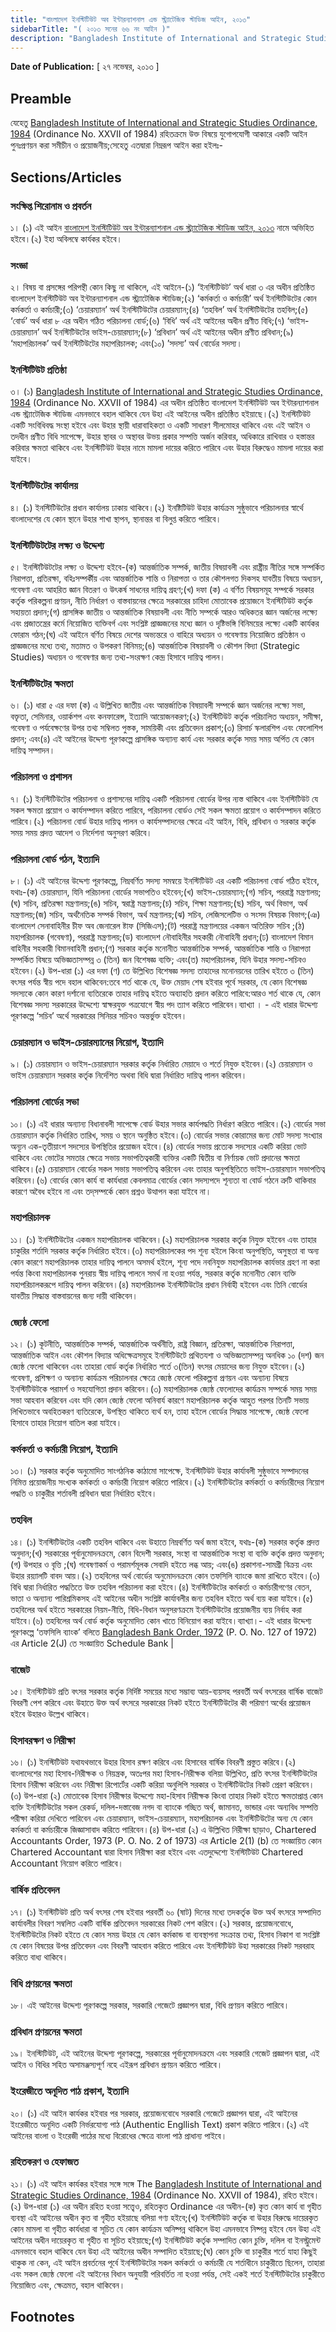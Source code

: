 ```yaml
---
title: "বাংলাদেশ ইনস্টিটিউট অব ইন্টারন্যাশনাল এন্ড স্ট্র্যাটেজিক স্টাডিজ আইন, ২০১৩"
sidebarTitle: "( ২০১৩ সনের ৬৬ নং আইন )"
description: "Bangladesh Institute of International and Strategic Studies Ordinance, 1984(Ordinance No. XXVII of 1984) রহিতক্রমে উহা পুনঃপ্রণয়নের উদ্দেশ্যে প্রণীত আইন"
---
```


**Date of Publication:** [ ২৭ নভেম্বর, ২০১৩ ]

## Preamble

যেহেতু [Bangladesh Institute of International and Strategic Studies Ordinance, 1984](/act-668.html "Bangladesh Institute of International and Strategic Studies Ordinance, 1984") (Ordinance No. XXVII of 1984) রহিতক্রমে উক্ত বিষয়ে যুগোপযোগী আকারে একটি আইন পুনঃপ্রণয়ন করা সমীচীন ও প্রয়োজনীয়;সেহেতু এতদ্বারা নিম্নরূপ আইন করা হইলঃ-

## Sections/Articles

### সংক্ষিপ্ত শিরোনাম ও প্রবর্তন

১। (১) এই আইন [বাংলাদেশ ইনস্টিটিউট অব ইন্টারন্যাশনাল এন্ড স্ট্র্যাটেজিক স্টাডিজ আইন, ২০১৩](/act-1144.html "বাংলাদেশ ইনস্টিটিউট অব ইন্টারন্যাশনাল এন্ড স্ট্র্যাটেজিক স্টাডিজ আইন, ২০১৩") নামে অভিহিত হইবে।(২) ইহা অবিলম্বে কার্যকর হইবে।

### সংজ্ঞা

২। বিষয় বা প্রসঙ্গের পরিপন্থী কোন কিছু না থাকিলে, এই আইনে-(১) ‘ইনস্টিটিউট’ অর্থ ধারা ৩ এর অধীন প্রতিষ্ঠিত বাংলাদেশ ইনস্টিটিউট অব ইন্টারন্যাশনাল এন্ড স্ট্র্যাটেজিক স্টাডিজ;(২) ‘কর্মকর্তা ও কর্মচারী’ অর্থ ইনস্টিটিউটের কোন কর্মকর্তা ও কর্মচারী;(৩) ‘চেয়ারম্যান’ অর্থ ইনস্টিটিউটের চেয়ারম্যান;(৪) ‘তহবিল’ অর্থ ইনস্টিটিউটের তহবিল;(৫) ‘বোর্ড’ অর্থ ধারা ৮ এর অধীন গঠিত পরিচালনা বোর্ড;(৬) ‘বিধি’ অর্থ এই আইনের অধীন প্রণীত বিধি;(৭) ‘ভাইস-চেয়ারম্যান’ অর্থ ইনস্টিটিউটের ভাইস-চেয়ারম্যান;(৮) ‘প্রবিধান’ অর্থ এই আইনের অধীন প্রণীত প্রবিধান;(৯) ‘মহাপরিচালক’ অর্থ ইনস্টিটিউটের মহাপরিচালক; এবং(১০) ’সদস্য’ অর্থ বোর্ডের সদস্য।

### ইনস্টিটিউট প্রতিষ্ঠা

৩। (১) [Bangladesh Institute of International and Strategic Studies Ordinance, 1984](/act-668.html "Bangladesh Institute of International and Strategic Studies Ordinance, 1984") (Ordinance No. XXVII of 1984) এর অধীন প্রতিষ্ঠিত বাংলাদেশ ইনস্টিটিউট অব ইন্টারন্যাশনাল এন্ড স্ট্র্যাটেজিক স্টাডিজ এমনভাবে বহাল থাকিবে যেন উহা এই আইনের অধীন প্রতিষ্ঠিত হইয়াছে।(২) ইনস্টিটিউট একটি সংবিধিবদ্ধ সংস্থা হইবে এবং উহার স্থায়ী ধারাবাহিকতা ও একটি সাধারণ সীলমোহর থাকিবে এবং এই আইন ও তদধীন প্রণীত বিধি সাপেক্ষে, উহার স্থাবর ও অস্থাবর উভয় প্রকার সম্পত্তি অর্জন করিবার, অধিকারে রাখিবার ও হস্তান্তর করিবার ক্ষমতা থাকিবে এবং ইনস্টিটিউট উহার নামে মামলা দায়ের করিতে পারিবে এবং উহার বিরুদ্ধেও মামলা দায়ের করা যাইবে।

### ইনস্টিটিউটের কার্যালয়

৪। (১) ইনস্টিটিউটের প্রধান কার্যালয় ঢাকায় থাকিবে।(২) ইনষ্টিটিউট উহার কার্যক্রম সুষ্ঠুভাবে পরিচালনার স্বার্থে বাংলাদেশের যে কোন স্থানে উহার শাখা স্থাপন, স্থানান্তর বা বিলুপ্ত করিতে পারিবে।

### ইনস্টিটিউটটের লক্ষ্য ও উদ্দেশ্য

৫। ইনস্টিটিউটটের লক্ষ্য ও উদ্দেশ্য হইবে-(ক) আন্তর্জাতিক সম্পর্ক, জাতীয় বিষয়াবলী এবং রাষ্ট্রীয় নীতির সঙ্গে সম্পর্কিত নিরাপত্তা, প্রতিরক্ষা, বহিঃসম্পর্কীয় এবং আন্তর্জাতিক শান্তি ও নিরাপত্তা ও তার কৌশলগত দিকসহ যাবতীয় বিষয়ে অধ্যয়ন, গবেষণা এবং আহরিত জ্ঞান বিতরণ ও উৎকর্ষ সাধনের দায়িত্ব গ্রহণ;(খ) দফা (ক) এ বর্ণিত বিষয়সমূহ সম্পর্কে সরকার কর্তৃক পরিকল্পনা প্রণয়ন, নীতি নির্ধারণ ও বাস্তবায়নের ক্ষেত্রে সরকারের চাহিদা মোতাবেক প্রয়োজনে ইনস্টিটিউট কর্তৃক সহায়তা প্রদান;(গ) প্রাসঙ্গিক জাতীয় ও আন্তর্জাতিক বিষয়াবলী এবং নীতি সম্পর্কে আরও অধিকতর জ্ঞান অর্জনের লক্ষ্যে এবং প্রজাতন্ত্রের কর্মে নিয়োজিত ব্যক্তিবর্গ এবং সংশ্লিষ্ট প্রাজ্ঞজনের মধ্যে জ্ঞান ও দৃষ্টিভঙ্গি বিনিময়ের লক্ষ্যে একটি কার্যকর ফোরাম গঠন;(ঘ) এই আইনে বর্ণিত বিষয়ে দেশের অভ্যন্তরে ও বাহিরে অধ্যয়ন ও গবেষণায় নিয়োজিত প্রতিষ্ঠান ও প্রাজ্ঞজনের মধ্যে তথ্য, মতামত ও উপকরণ বিনিময়;(ঙ) আন্তর্জাতিক বিষয়াবলী ও কৌশল বিদ্যা (Strategic Studies) অধ্যয়ন ও গবেষণার জন্য তথ্য-সংরক্ষণ কেন্দ্র হিসাবে দায়িত্ব পালন।

### ইনস্টিটিউটের ক্ষমতা

৬। (১) ধারা ৫ এর দফা (ক) এ উল্লিখিত জাতীয় এবং আন্তর্জাতিক বিষয়াবলী সম্পর্কে জ্ঞান অর্জনের লক্ষ্যে সভা, বক্তৃতা, সেমিনার, ওয়ার্কশপ এবং কনফারেন্স, ইত্যাদি আয়োজনকরণ;(২) ইনস্টিটিউট কর্তৃক পরিচালিত অধ্যয়ন, সমীক্ষা, গবেষণা ও পর্যবেক্ষণের উপর তথ্য সম্বিলত পুস্তক, সাময়িকী এবং প্রতিবেদন প্রকাশ;(৩) রিসার্চ স্কলারশিপ এবং ফেলোশিপ প্রদান; এবং(৪) এই আইনের উদ্দেশ্য পূরণকল্পে প্রাসঙ্গিক অন্যান্য কার্য এবং সরকার কর্তৃক সময় সময় অর্পিত যে কোন দায়িত্ব সম্পাদন।

### পরিচালনা ও প্রশাসন

৭। (১) ইনস্টিটিউটের পরিচালনা ও প্রশাসনের দায়িত্ব একটি পরিচালনা বোর্ডের উপর ন্যস্ত থাকিবে এবং ইনস্টিটিউট যে সকল ক্ষমতা প্রয়োগ ও কার্যসম্পাদন করিতে পারিবে, পরিচালনা বোর্ডও সেই সকল ক্ষমতা প্রয়োগ ও কার্যসম্পাদন করিতে পারিবে।(২) পরিচালনা বোর্ড উহার দায়িত্ব পালন ও কার্যসম্পাদনের ক্ষেত্রে এই আইন, বিধি, প্রবিধান ও সরকার কর্তৃক সময় সময় প্রদত্ত আদেশ ও নির্দেশনা অনুসরণ করিবে।

### পরিচালনা বোর্ড গঠন, ইত্যাদি

৮। (১) এই আইনের উদ্দেশ্য পূরণকল্পে, নিম্নবর্ণিত সদস্য সমন্বয়ে ইনস্টিটিউট এর একটি পরিচালনা বোর্ড গঠিত হইবে, যথাঃ-(ক) চেয়ারম্যান, যিনি পরিচালনা বোর্ডের সভাপতিও হইবেন;(খ) ভাইস-চেয়ারম্যান;(গ) সচিব, পররাষ্ট্র মন্ত্রণালয়;(ঘ) সচিব, প্রতিরক্ষা মন্ত্রণালয়;(ঙ) সচিব, স্বরাষ্ট্র মন্ত্রণালয়;(চ) সচিব, শিক্ষা মন্ত্রণালয়;(ছ) সচিব, অর্থ বিভাগ, অর্থ মন্ত্রণালয়;(জ) সচিব, অর্থনৈতিক সম্পর্ক বিভাগ, অর্থ মন্ত্রণালয়;(ঝ) সচিব, লেজিসলেটিভ ও সংসদ বিষয়ক বিভাগ;(ঞ) বাংলাদেশ সেনাবাহিনীর চীফ অব জেনারেল ষ্টাফ (সিজিএস);(ট) পররাষ্ট্র মন্ত্রণালয়ের একজন অতিরিক্ত সচিব ;(ঠ) মহাপরিচালক (গবেষণা), পররাষ্ট্র মন্ত্রণালয়;(ড) বাংলাদেশ নৌবাহিনীর সহকারী নৌবাহিনী প্রধান;(ঢ) বাংলাদেশ বিমান বাহিনীর সহকারী বিমানবাহিনী প্রধান;(ণ) সরকার কর্তৃক মনোনীত আন্তর্জাতিক সম্পর্ক, আন্তর্জাতিক শান্তি ও নিরাপত্তা সম্পর্কিত বিষয়ে অভিজ্ঞতাসম্পন্ন ৩ (তিন) জন বিশেষজ্ঞ ব্যক্তি; এবং(ত) মহাপরিচালক, যিনি উহার সদস্য-সচিবও হইবেন।(২) উপ-ধারা (১) এর দফা (ণ) তে উল্লিখিত বিশেষজ্ঞ সদস্য তাহাদের মনোনয়নের তারিখ হইতে ৩ (তিন) বৎসর পর্যন্ত স্বীয় পদে বহাল থাকিবেন:তবে শর্ত থাকে যে, উক্ত মেয়াদ শেষ হইবার পূর্বে সরকার, যে কোন বিশেষজ্ঞ সদস্যকে কোন কারণ দর্শানো ব্যতিরেকে তাহার দায়িত্ব হইতে অব্যাহতি প্রদান করিতে পারিবে:আরও শর্ত থাকে যে, কোন বিশেষজ্ঞ সদস্য সরকারের উদ্দেশ্যে স্বাক্ষরযুক্ত পত্রযোগে স্বীয় পদ ত্যাগ করিতে পারিবেন।ব্যাখ্যা । - এই ধারার উদ্দেশ্য পূরণকল্পে ‘সচিব’ অর্থে সরকারের সিনিয়র সচিবও অন্তর্ভুক্ত হইবেন।

### চেয়ারম্যান ও ভাইস-চেয়ারম্যানের নিয়োগ, ইত্যাদি

৯। (১) চেয়ারম্যান ও ভাইস-চেয়ারম্যান সরকার কর্তৃক নির্ধারিত মেয়াদে ও শর্তে নিযুক্ত হইবেন।(২) চেয়ারম্যান ও ভাইস চেয়ারম্যান সরকার কর্তৃক নির্দেশিত অথবা বিধি দ্বারা নির্ধারিত দায়িত্ব পালন করিবেন।

### পরিচালনা বোর্ডের সভা

১০। (১) এই ধারার অন্যান্য বিধানাবলী সাপেক্ষে বোর্ড উহার সভার কার্যপদ্ধতি নির্ধারণ করিতে পারিবে।(২) বোর্ডের সভা চেয়ারম্যান কর্তৃক নির্ধারিত তারিখ, সময় ও স্থানে অনুষ্ঠিত হইবে।(৩) বোর্ডের সভার কোরামের জন্য মোট সদস্য সংখ্যার অন্যূন এক-তৃতীয়াংশ সদস্যের উপস্থিতির প্রয়োজন হইবে।(৪) বোর্ডের সভায় প্রত্যেক সদস্যের একটি করিয়া ভোট থাকিবে এবং ভোটের সমতার ক্ষেত্রে সভায় সভাপতিত্বকারী ব্যক্তির একটি দ্বিতীয় বা নির্ণায়ক ভোট প্রদানের ক্ষমতা থাকিবে।(৫) চেয়ারম্যান বোর্ডের সকল সভায় সভাপতিত্ব করিবেন এবং তাহার অনুপস্থিতিতে ভাইস-চেয়ারম্যান সভাপতিত্ব করিবেন।(৬) বোর্ডের কোন কার্য বা কার্যধারা কেবলমাত্র বোর্ডের কোন সদস্যপদে শূন্যতা বা বোর্ড গঠনে ত্রুটি থাকিবার কারণে অবৈধ হইবে না এবং তদ্‌সম্পর্কে কোন প্রশ্নও উত্থাপন করা যাইবে না।

### মহাপরিচালক

১১। (১) ইনস্টিটিউটের একজন মহাপরিচালক থাকিবেন।(২) মহাপরিচালক সরকার কর্তৃক নিযুক্ত হইবেন এবং তাহার চাকুরির শর্তাদি সরকার কর্তৃক নির্ধারিত হইবে।(৩) মহাপরিচালকের পদ শূন্য হইলে কিংবা অনুপস্থিতি, অসুস্থতা বা অন্য কোন কারণে মহাপরিচালক তাহার দায়িত্ব পালনে অসমর্থ হইলে, শূন্য পদে নবনিযুক্ত মহাপরিচালক কার্যভার গ্রহণ না করা পর্যন্ত কিংবা মহাপরিচালক পুনরায় স্বীয় দায়িত্ব পালনে সমর্থ না হওয়া পর্যন্ত, সরকার কর্তৃক মনোনীত কোন ব্যক্তি মহাপরিচালকরূপে দায়িত্ব পালন করিবেন।(৪) মহাপরিচালক ইনস্টিটিউটের প্রধান নির্বাহী হইবেন এবং তিনি বোর্ডের যাবতীয় সিদ্ধান্ত বাস্তবায়নের জন্য দায়ী থাকিবেন।

### জ্যেষ্ঠ ফেলো

১২। (১) কূটনীতি, আন্তর্জাতিক সম্পর্ক, আন্তর্জাতিক অর্থনীতি, রাষ্ট্র বিজ্ঞান, প্রতিরক্ষা, আন্তর্জাতিক নিরাপত্তা, আন্তর্জাতিক আইন এবং কৌশল বিদ্যার অধিক্ষেত্রসমূহে ইনস্টিটিউটে প্রথিতযশা ও অভিজ্ঞতাসম্পন্ন অনধিক ১০ (দশ) জন জ্যেষ্ঠ ফেলো থাকিবেন এবং তাহারা বোর্ড কর্তৃক নির্ধারিত শর্তে ৩(তিন) বৎসর মেয়াদের জন্য নিযুক্ত হইবেন।(২) গবেষণা, প্রশিক্ষণ ও অন্যান্য কার্যক্রম পরিচালনার ক্ষেত্রে জ্যেষ্ঠ ফেলো পরিকল্পনা প্রণয়ন এবং অন্যান্য বিষয়ে ইনস্টিটিউটকে পরামর্শ ও সহযোগিতা প্রদান করিবেন।(৩) মহাপরিচালক জ্যেষ্ঠ ফেলোদের কার্যক্রম সম্পর্কে সময় সময় সভা আহবান করিবেন এবং যদি কোন জ্যেষ্ঠ ফেলো অনিবার্য কারণে মহাপরিচালক কর্তৃক আহুত পরপর তিনটি সভায় লিখিতভাবে অবহিতকরণ ব্যতিরেকে, উপস্থিত থাকিতে ব্যর্থ হন, তাহা হইলে বোর্ডের সিদ্ধান্ত সাপেক্ষে, জ্যেষ্ঠ ফেলো হিসাবে তাহার নিয়োগ বাতিল করা যাইবে।

### কর্মকর্তা ও কর্মচারী নিয়োগ, ইত্যাদি

১৩। (১) সরকার কর্তৃক অনুমোদিত সাংগঠনিক কাঠামো সাপেক্ষে, ইনস্টিটিউট উহার কার্যাবলী সুষ্ঠুভাবে সম্পাদনের নিমিত্ত প্রয়োজনীয় সংখ্যক কর্মকর্তা ও কর্মচারী নিয়োগ করিতে পারিবে।(২) ইনস্টিটিউটের কর্মকর্তা ও কর্মচারীদের নিয়োগ পদ্ধতি ও চাকুরীর শর্তাবলী প্রবিধান দ্বারা নির্ধারিত হইবে।

### তহবিল

১৪। (১) ইনস্টিটিউটের একটি তহবিল থাকিবে এবং উহাতে নিম্নবর্ণিত অর্থ জমা হইবে, যথাঃ-(ক) সরকার কর্তৃক প্রদত্ত অনুদান;(খ) সরকারের পূর্বানুমোদনক্রমে, কোন বিদেশী সরকার, সংস্থা বা আন্তর্জাতিক সংস্থা বা ব্যক্তি কর্তৃক প্রদত্ত অনুদান;(গ) উপহার ও বৃত্তি ;(ঘ) গবেষণাকর্ম ও পরামর্শমূলক সেবাদি হইতে লব্ধ আয়; এবং(ঙ) প্রকাশনা-সামগ্রী বিক্রয় এবং উহার রয়্যালটি বাবদ আয়।(২) তহবিলের অর্থ বোর্ডের অনুমোদনক্রমে কোন তফসিলি ব্যাংকে জমা রাখিতে হইবে।(৩) বিধি দ্বারা নির্ধারিত পদ্ধতিতে উক্ত তহবিল পরিচালনা করা হইবে।(৪) ইনস্টিটিউটের কর্মকর্তা ও কর্মচারীগণের বেতন, ভাতা ও অন্যান্য পারিশ্রমিকসহ এই আইনের অধীন সংশ্লিষ্ট কার্যাবলীর জন্য তহবিল হইতে অর্থ ব্যয় করা যাইবে।(৫) তহবিলের অর্থ হইতে সরকারের নিয়ম-নীতি, বিধি-বিধান অনুসরণক্রমে ইনস্টিটিউটের প্রয়োজনীয় ব্যয় নির্বাহ করা যাইবে।(৬) তহবিলের অর্থ বোর্ড কর্তৃক অনুমোদিত কোন খাতে বিনিয়োগ করা যাইবে।ব্যাখ্যা।- এই ধারার উদ্দেশ্য পূরণকল্পে ‘তফসিলি ব্যাংক’ বলিতে [Bangladesh Bank Order, 1972](/act-415.html "Bangladesh Bank Order, 1972 ") (P. O. No. 127 of 1972) এর Article 2(J) তে সংজ্ঞায়িত Schedule Bank |

### বাজেট

১৫। ইনস্টিটিউট প্রতি বৎসর সরকার কর্তৃক নির্দিষ্ট সময়ের মধ্যে সম্ভাব্য আয়-ব্যয়সহ পরবর্তী অর্থ বৎসরের বার্ষিক বাজেট বিবরণী পেশ করিবে এবং উহাতে উক্ত অর্থ বৎসরে সরকারের নিকট হইতে ইনস্টিটিউটের কী পরিমাণ অর্থের প্রয়োজন হইবে উহারও উল্লেখ থাকিবে।

### হিসাবরক্ষণ ও নিরীক্ষা

১৬। (১) ইনস্টিটিউট যথাযথভাবে উহার হিসাব রক্ষণ করিবে এবং হিসাবের বার্ষিক বিবরণী প্রস্তুত করিবে।(২) বাংলাদেশের মহা হিসাব-নিরীক্ষক ও নিয়ন্ত্রক, অতঃপর মহা হিসাব-নিরীক্ষক বলিয়া উল্লিখিত, প্রতি বৎসর ইনস্টিটিউটের হিসাব নিরীক্ষা করিবেন এবং নিরীক্ষা রিপোর্টের একটি করিয়া অনুলিপি সরকার ও ইনস্টিটিউটের নিকট প্রেরণ করিবেন।(৩) উপ-ধারা (২) মোতাবেক হিসাব নিরীক্ষার উদ্দেশ্যে মহা-হিসাব নিরীক্ষক কিংবা তাহার নিকট হইতে ক্ষমতাপ্রাপ্ত কোন ব্যক্তি ইনস্টিটিউটের সকল রেকর্ড, দলিল-দস্তাবেজ নগদ বা ব্যাংকে গচ্ছিত অর্থ, জামানত, ভান্ডার এবং অন্যবিধ সম্পত্তি পরীক্ষা করিয়া দেখিতে পারিবেন এবং চেয়ারম্যান, ভাইস-চেয়ারম্যান, মহাপরিচালক এবং ইনস্টিটিউটের অন্য যে কোন কর্মকর্তা বা কর্মচারীকে জিজ্ঞাসাবাদ করিতে পারিবেন।(৪) উপ-ধারা (২) এ উল্লিখিত নিরীক্ষা ছাড়াও, Chartered Accountants Order, 1973 (P. O. No. 2 of 1973) এর Article 2(1) (b) তে সংজ্ঞায়িত কোন Chartered Accountant দ্বারা হিসাব নিরীক্ষা করা হইবে এবং এতদুদ্দেশ্যে ইনস্টিটিউট Chartered Accountant নিয়োগ করিতে পারিবে।

### বার্ষিক প্রতিবেদন

১৭। (১) ইনস্টিটিউট প্রতি অর্থ বৎসর শেষ হইবার পরবর্তী ৬০ (ষাট) দিনের মধ্যে তদকর্তৃক উক্ত অর্থ বৎসরে সম্পাদিত কার্যাবলীর বিবরণ সম্বলিত একটি বার্ষিক প্রতিবেদন সরকারের নিকট পেশ করিবে।(২) সরকার, প্রয়োজনবোধে, ইনস্টিটিউটের নিকট হইতে যে কোন সময় উহার যে কোন কর্মকান্ড বা ব্যবস্থাপনা সংক্রান্ত তথ্য, হিসাব নিকাশ বা সংশ্লিষ্ট যে কোন বিষয়ের উপর প্রতিবেদন এবং বিবরণী আহবান করিতে পারিবে এবং ইনস্টিটিউট উহা সরকারের নিকট সরবরাহ করিতে বাধ্য থাকিবে।

### বিধি প্রণয়নের ক্ষমতা

১৮। এই আইনের উদ্দেশ্য পূরণকল্পে সরকার, সরকারি গেজেটে প্রজ্ঞাপন দ্বারা, বিধি প্রণয়ন করিতে পারিবে।

### প্রবিধান প্রণয়নের ক্ষমতা

১৯। ইনস্টিটিউট, এই আইনের উদ্দেশ্য পূরণকল্পে, সরকারের পূর্বানুমোদনক্রমে এবং সরকারি গেজেট প্রজ্ঞাপন দ্বারা, এই আইন ও বিধির সহিত অসামঞ্জস্যপূর্ণ নহে এইরূপ প্রবিধান প্রণয়ন করিতে পারিবে।

### ইংরেজীতে অনূদিত পাঠ প্রকাশ, ইত্যাদি

২০। (১) এই আইন কার্যকর হইবার পর সরকার, প্রয়োজনবোধে সরকারি গেজেটে প্রজ্ঞাপন দ্বারা, এই আইনের ইংরেজীতে অনূদিত একটি নির্ভরযোগ্য পাঠ (Authentic Engllish Text) প্রকাশ করিতে পারিবে।(২) এই আইনের বাংলা ও ইংরেজী পাঠের মধ্যে বিরোধের ক্ষেত্রে বাংলা পাঠ প্রাধান্য পাইবে।

### রহিতকরণ ও হেফাজত

২১। (১) এই আইন কার্যকর হইবার সঙ্গে সঙ্গে The [Bangladesh Institute of International and Strategic Studies Ordinance, 1984](/act-668.html "Bangladesh Institute of International and Strategic Studies Ordinance, 1984") (Ordinance No. XXVII of 1984), রহিত হইবে।(২) উপ-ধারা (১) এর অধীন রহিত হওয়া সত্ত্বেও, রহিতকৃত Ordinance এর অধীন-(ক) কৃত কোন কার্য বা গৃহীত ব্যবস্থা এই আইনের অধীন কৃত বা গৃহীত হইয়াছে বলিয়া গণ্য হইবে;(খ) ইনস্টিটিউট কর্তৃক বা উহার বিরুদ্ধে দায়েরকৃত কোন মামলা বা গৃহীত কার্যধারা বা সূচিত যে কোন কার্যক্রম অনিষ্পন্ন থাকিলে উহা এমনভাবে নিষ্পন্ন হইবে যেন উহা এই আইনের অধীন দায়েরকৃত বা গৃহীত বা সূচিত হইয়াছে;(গ) ইনস্টিটিউট কর্তৃক সম্পাদিত কোন চুক্তি, দলিল বা ইনস্ট্রুমেন্ট এমনভাবে বহাল থাকিবে যেন উহা এই আইনের অধীন সম্পাদিত হইয়াছে;(ঘ) কোন চুক্তি বা চাকুরীর শর্তে যাহা কিছুই থাকুক না কেন, এই আইন প্রবর্তনের পূর্বে ইনস্টিটিউটের সকল কর্মকর্তা ও কর্মচারী যে শর্তাধীনে চাকুরীতে ছিলেন, তাহারা এবং সকল জ্যেষ্ঠ ফেলো এই আইনের বিধান অনুযায়ী পরিবর্তিত না হওয়া পর্যন্ত, সেই একই শর্তে ইনস্টিটিউটের চাকুরীতে নিয়োজিত এবং, ক্ষেত্রমত, বহাল থাকিবেন।

## Footnotes
